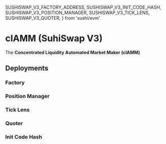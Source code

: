   SUSHISWAP_V3_FACTORY_ADDRESS,
  SUSHISWAP_V3_INIT_CODE_HASH,
  SUSHISWAP_V3_POSITION_MANAGER,
  SUSHISWAP_V3_TICK_LENS,
  SUSHISWAP_V3_QUOTER,
} from 'sushi/evm'

# clAMM (SuhiSwap V3)

The **Concentrated Liquidity Automated Market Maker (clAMM)** 

## Deployments

### Factory
<AddressTable data={SUSHISWAP_V3_FACTORY_ADDRESS} />

### Position Manager
<AddressTable data={SUSHISWAP_V3_POSITION_MANAGER} />

### Tick Lens
<AddressTable data={SUSHISWAP_V3_TICK_LENS} />

### Quoter
<AddressTable data={SUSHISWAP_V3_QUOTER} />

### Init Code Hash
<NetworkTable data={SUSHISWAP_V3_INIT_CODE_HASH} />